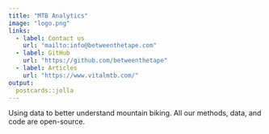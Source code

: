 ```yaml
---
title: "MTB Analytics"
image: "logo.png"
links:
  - label: Contact us
    url: "mailto:info@betweenthetape.com"
  - label: GitHub
    url: "https://github.com/betweenthetape"
  - label: Articles
    url: "https://www.vitalmtb.com/"
output:
  postcards::jolla
---
```


Using data to better understand mountain biking. All our methods, data, and code are open-source.
